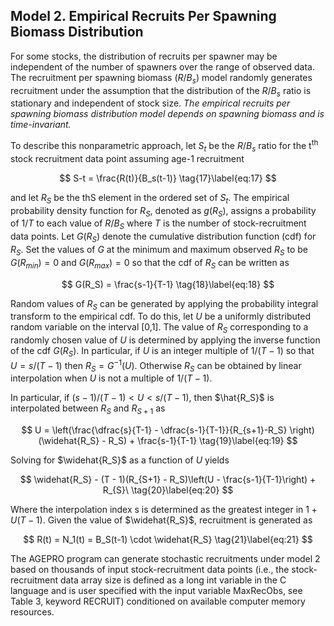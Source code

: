 ## Model 2. Empirical Recruits Per Spawning Biomass Distribution {.unnumbered}

For some stocks, the distribution of recruits per spawner may be independent of the number of spawners over the range of observed data. The recruitment per spawning biomass $(R/B_s)$ model randomly generates recruitment under the assumption that the distribution of the $R/B_s$ ratio is stationary and independent of stock size. *The empirical recruits per spawning biomass distribution model depends on spawning biomass and is time-invariant.*

To describe this nonparametric approach, let $S_t$ be the $R/B_s$ ratio for the t^th^ stock recruitment data point assuming age-1 recruitment

$$
S-t = \frac{R(t)}{B_s(t-1)} \tag{17}\label{eq:17}
$$

and let $R_S$ be the thS element in the ordered set of $S_t$. The empirical probability density function for $R_S$, denoted as $g(R_S)$, assigns a probability of $1/T$ to each value of $R/B_S$ where $T$ is the number of stock-recruitment data points. Let $G(R_S)$ denote the cumulative distribution function (cdf) for $R_S$. Set the values of $G$ at the minimum and maximum observed $R_S$ to be $G(R_{min}) = 0$ and $G(R_{max}) = 0$ so that the cdf of $R_S$ can be written as

$$
G(R_S) = \frac{s-1}{T-1} \tag{18}\label{eq:18}
$$

Random values of $R_S$ can be generated by applying the probability integral transform to the empirical cdf. To do this, let $U$ be a uniformly distributed random variable on the interval \[0,1\]. The value of $R_S$ corresponding to a randomly chosen value of $U$ is determined by applying the inverse function of the cdf $G(R_S)$. In particular, if $U$ is an integer multiple of $1/(T-1)$ so that $U=s/(T-1)$ then $R_S = G^{-1}(U)$. Otherwise $R_S$ can be obtained by linear interpolation when $U$ is not a multiple of $1/(T-1)$.

In particular, if $(s-1)/(T-1)<U<s/(T-1)$, then $\hat{R_S}$ is interpolated between $R_S$ and $R_{S+1}$ as

$$
U = \left(\frac{\dfrac{s}{T-1} - \dfrac{s-1}{T-1}}{R_{s+1}-R_S} \right) (\widehat{R_S} - R_S) + \frac{s-1}{T-1} \tag{19}\label{eq:19}
$$

Solving for $\widehat{R_S}$ as a function of $U$ yields

$$
\widehat{R_S} - (T - 1)(R_{S+1} - R_S)\left(U - \frac{s-1}{T-1}\right) + R_{S}\ \tag{20}\label{eq:20}
$$

Where the interpolation index s is determined as the greatest integer in $1+U(T-1)$. Given the value of $\widehat{R_S}$, recruitment is generated as

$$
R(t) = N_1(t) = B_S(t-1) \cdot \widehat{R_S} \tag{21}\label{eq:21}
$$

The AGEPRO program can generate stochastic recruitments under model 2 based on thousands of input stock-recruitment data points (i.e., the stock-recruitment data array size is defined as a long int variable in the C language and is user specified with the input variable MaxRecObs, see Table 3, keyword RECRUIT) conditioned on available computer memory resources.
